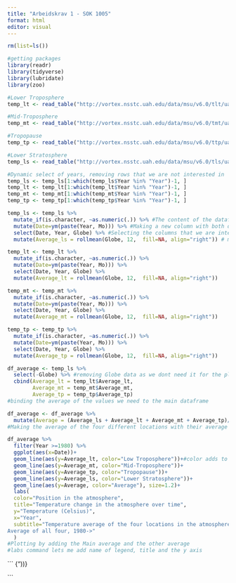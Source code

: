```yaml
---
title: "Arbeidskrav 1 - SOK 1005"
format: html
editor: visual
---
```


```r
rm(list=ls())

#getting packages
library(readr)
library(tidyverse)
library(lubridate)
library(zoo)

#Lower Troposphere
temp_lt <- read_table("http://vortex.nsstc.uah.edu/data/msu/v6.0/tlt/uahncdc_lt_6.0.txt")

#Mid-Troposphere
temp_mt <- read_table("http://vortex.nsstc.uah.edu/data/msu/v6.0/tmt/uahncdc_mt_6.0.txt")

#Tropopause
temp_tp <- read_table("http://vortex.nsstc.uah.edu/data/msu/v6.0/ttp/uahncdc_tp_6.0.txt")

#Lower Stratosphere
temp_ls <- read_table("http://vortex.nsstc.uah.edu/data/msu/v6.0/tls/uahncdc_ls_6.0.txt")
```

```r
#Dynamic select of years, removing rows that we are not interested in
temp_ls <- temp_ls[1:which(temp_ls$Year %in% "Year")-1, ]
temp_lt <- temp_lt[1:which(temp_lt$Year %in% "Year")-1, ] 
temp_mt <- temp_mt[1:which(temp_mt$Year %in% "Year")-1, ] 
temp_tp <- temp_tp[1:which(temp_tp$Year %in% "Year")-1, ] 
```

```r

temp_ls <- temp_ls %>% 
  mutate_if(is.character, ~as.numeric(.)) %>% #The content of the dataframe is chr, so i change everything to numeric
  mutate(Date=ym(paste(Year, Mo))) %>% #Making a new column with both date and year
  select(Date, Year, Globe) %>% #Selecting the columns that we are interested in
  mutate(Average_ls = rollmean(Globe, 12,  fill=NA, align="right")) # making a right aligned rolling average

temp_lt <- temp_lt %>% 
  mutate_if(is.character, ~as.numeric(.)) %>% 
  mutate(Date=ym(paste(Year, Mo))) %>% 
  select(Date, Year, Globe) %>% 
  mutate(Average_lt = rollmean(Globe, 12,  fill=NA, align="right"))

temp_mt <- temp_mt %>% 
  mutate_if(is.character, ~as.numeric(.)) %>% 
  mutate(Date=ym(paste(Year, Mo))) %>% 
  select(Date, Year, Globe) %>% 
  mutate(Average_mt = rollmean(Globe, 12,  fill=NA, align="right"))

temp_tp <- temp_tp %>% 
  mutate_if(is.character, ~as.numeric(.)) %>% 
  mutate(Date=ym(paste(Year, Mo))) %>% 
  select(Date, Year, Globe) %>% 
  mutate(Average_tp = rollmean(Globe, 12,  fill=NA, align="right"))

```

```r
df_average <- temp_ls %>%
  select(-Globe) %>% #removing Globe data as we dont need it for the plot
  cbind(Average_lt = temp_lt$Average_lt,
        Average_mt = temp_mt$Average_mt,
        Average_tp = temp_tp$Average_tp)
#binding the average of the values we need to the main dataframe

df_average <- df_average %>% 
  mutate(Average = (Average_ls + Average_lt + Average_mt + Average_tp)/4)
#Making the average of the four different locations with their average


```

```r
df_average %>% 
  filter(Year >=1980) %>% 
  ggplot(aes(x=Date))+
  geom_line(aes(y=Average_lt, color="Low Troposphere"))+#color adds to legend
  geom_line(aes(y=Average_mt, color="Mid-Troposphere"))+
  geom_line(aes(y=Average_tp, color="Tropopause"))+
  geom_line(aes(y=Average_ls, color="Lower Stratosphere"))+
  geom_line(aes(y=Average, color="Average"), size=1.2)+
  labs(
  color="Position in the atmosphere", 
  title="Temperature change in the atmosphere over time", 
  y="Temperature (Celsius)", 
  x="Year", 
  subtitle="Temperature average of the four locations in the atmosphere, 
Average of all four, 1980->"
  )
#Plotting by adding the Main average and the other average
#labs command lets me add name of legend, title and the y axis
```

``` {"))}
  
```
